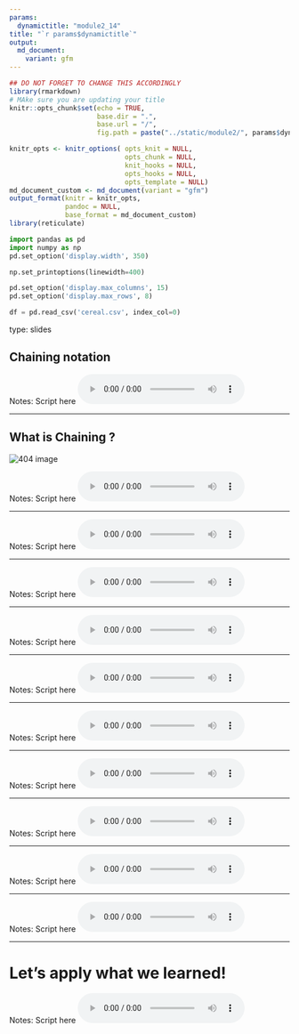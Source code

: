 ```yaml
---
params:
  dynamictitle: "module2_14"
title: "`r params$dynamictitle`"
output: 
  md_document:
    variant: gfm
---
```



```r
## DO NOT FORGET TO CHANGE THIS ACCORDINGLY 
library(rmarkdown)
# MAke sure you are updating your title 
knitr::opts_chunk$set(echo = TRUE,
                      base.dir = ".", 
                      base.url = "/",
                      fig.path = paste("../static/module2/", params$dynamictitle,"/", sep = ""))

knitr_opts <- knitr_options( opts_knit = NULL,
                             opts_chunk = NULL,
                             knit_hooks = NULL,
                             opts_hooks = NULL,
                             opts_template = NULL)
md_document_custom <- md_document(variant = "gfm")
output_format(knitr = knitr_opts,
              pandoc = NULL,
              base_format = md_document_custom)
library(reticulate)

```


```python
import pandas as pd
import numpy as np
pd.set_option('display.width', 350)

np.set_printoptions(linewidth=400)

pd.set_option('display.max_columns', 15)
pd.set_option('display.max_rows', 8)

df = pd.read_csv('cereal.csv', index_col=0)
```


type: slides

## Chaining notation  



Notes: Script here
<html>
<audio controls >
  <source src="placeholder_audio.mp3" />
</audio></html>

---

## What is Chaining ?

<img src='module2/chainsfinal.png'  alt="404 image"/>

Notes: Script here
<html>
<audio controls >
  <source src="placeholder_audio.mp3" />
</audio></html>

---


Notes: Script here
<html>
<audio controls >
  <source src="placeholder_audio.mp3" />
</audio></html>

---


Notes: Script here
<html>
<audio controls >
  <source src="placeholder_audio.mp3" />
</audio></html>

---


Notes: Script here
<html>
<audio controls >
  <source src="placeholder_audio.mp3" />
</audio></html>

---


Notes: Script here
<html>
<audio controls >
  <source src="placeholder_audio.mp3" />
</audio></html>

---


Notes: Script here
<html>
<audio controls >
  <source src="placeholder_audio.mp3" />
</audio></html>

---



Notes: Script here
<html>
<audio controls >
  <source src="placeholder_audio.mp3" />
</audio></html>

---



Notes: Script here
<html>
<audio controls >
  <source src="placeholder_audio.mp3" />
</audio></html>

---



Notes: Script here
<html>
<audio controls >
  <source src="placeholder_audio.mp3" />
</audio></html>

---


Notes: Script here
<html>
<audio controls >
  <source src="placeholder_audio.mp3" />
</audio></html>

---


# Let’s apply what we learned!

Notes: Script here
<html>
<audio controls >
  <source src="placeholder_audio.mp3" />
</audio></html>